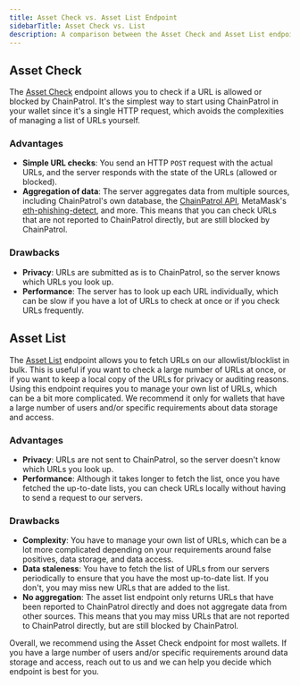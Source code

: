 ```yaml
---
title: Asset Check vs. Asset List Endpoint
sidebarTitle: Asset Check vs. List
description: A comparison between the Asset Check and Asset List endpoints and when you should use each one.
---
```


## Asset Check

The [Asset Check](/external-api/asset-check) endpoint allows you to check if a URL is allowed or blocked by ChainPatrol. It's the simplest way to start using ChainPatrol in your wallet since it's a single HTTP request, which avoids the complexities of managing a list of URLs yourself.

### Advantages

- **Simple URL checks**: You send an HTTP `POST` request with the actual URLs, and the server responds with the state of the URLs (allowed or blocked).
- **Aggregation of data**: The server aggregates data from multiple sources, including ChainPatrol's own database, the [ChainPatrol API](/external-api/), MetaMask's [eth-phishing-detect](https://github.com/MetaMask/eth-phishing-detect), and more. This means that you can check URLs that are not reported to ChainPatrol directly, but are still blocked by ChainPatrol.

### Drawbacks

- **Privacy**: URLs are submitted as is to ChainPatrol, so the server knows which URLs you look up.
- **Performance**: The server has to look up each URL individually, which can be slow if you have a lot of URLs to check at once or if you check URLs frequently.

## Asset List

The [Asset List](/external-api/asset-list) endpoint allows you to fetch URLs on our allowlist/blocklist in bulk. This is useful if you want to check a large number of URLs at once, or if you want to keep a local copy of the URLs for privacy or auditing reasons. Using this endpoint requires you to manage your own list of URLs, which can be a bit more complicated. We recommend it only for wallets that have a large number of users and/or specific requirements about data storage and access.

### Advantages

- **Privacy**: URLs are not sent to ChainPatrol, so the server doesn't know which URLs you look up.
- **Performance**: Although it takes longer to fetch the list, once you have fetched the up-to-date lists, you can check URLs locally without having to send a request to our servers.

### Drawbacks

- **Complexity**: You have to manage your own list of URLs, which can be a lot more complicated depending on your requirements around false positives, data storage, and data access.
- **Data staleness**: You have to fetch the list of URLs from our servers periodically to ensure that you have the most up-to-date list. If you don't, you may miss new URLs that are added to the list.
- **No aggregation**: The asset list endpoint only returns URLs that have been reported to ChainPatrol directly and does not aggregate data from other sources. This means that you may miss URLs that are not reported to ChainPatrol directly, but are still blocked by ChainPatrol.

Overall, we recommend using the Asset Check endpoint for most wallets. If you have a large number of users and/or specific requirements around data storage and access, reach out to us and we can help you decide which endpoint is best for you.
